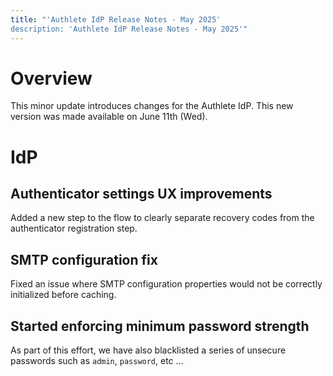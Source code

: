 ```yaml
---
title: "'Authlete IdP Release Notes - May 2025'
description: 'Authlete IdP Release Notes - May 2025'"
---
```


# Overview

This minor update introduces changes for the Authlete IdP.
This new version was made available on June 11th (Wed).

# IdP

## Authenticator settings UX improvements

Added a new step to the flow to clearly separate recovery codes from the authenticator registration step.

## SMTP configuration fix

Fixed an issue where SMTP configuration properties would not be correctly initialized before caching.

## Started enforcing minimum password strength

As part of this effort, we have also blacklisted a series of unsecure passwords such as `admin`, `password`, etc …
